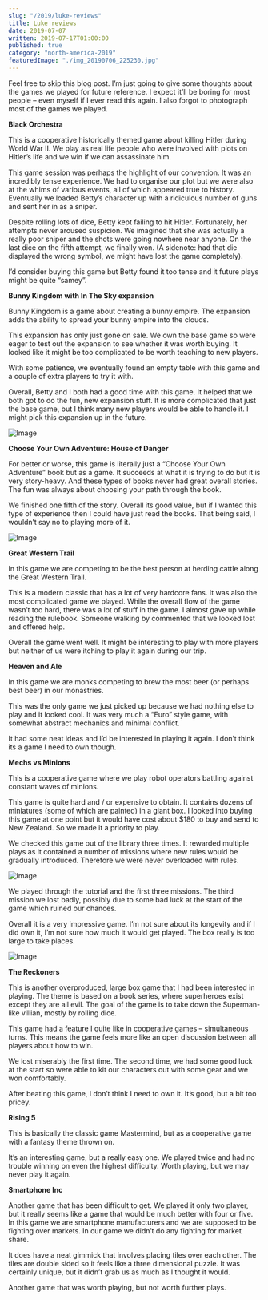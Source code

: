 ```yaml
---
slug: "/2019/luke-reviews"
title: Luke reviews
date: 2019-07-07
written: 2019-07-17T01:00:00
published: true
category: "north-america-2019"
featuredImage: "./img_20190706_225230.jpg"
---
```


Feel free to skip this blog post. I’m just going to give some thoughts about the games we played for future reference. I expect it’ll be boring for most people – even myself if I ever read this again. I also forgot to photograph most of the games we played.

**Black Orchestra**

This is a cooperative historically themed game about killing Hitler during World War II. We play as real life people who were involved with plots on Hitler’s life and we win if we can assassinate him.

This game session was perhaps the highlight of our convention. It was an incredibly tense experience. We had to organise our plot but we were also at the whims of various events, all of which appeared true to history. Eventually we loaded Betty’s character up with a ridiculous number of guns and sent her in as a sniper.

Despite rolling lots of dice, Betty kept failing to hit Hitler. Fortunately, her attempts never aroused suspicion. We imagined that she was actually a really poor sniper and the shots were going nowhere near anyone. On the last dice on the fifth attempt, we finally won. (A sidenote: had that die displayed the wrong symbol, we might have lost the game completely).

I’d consider buying this game but Betty found it too tense and it future plays might be quite “samey”.

**Bunny Kingdom with In The Sky expansion**

Bunny Kingdom is a game about creating a bunny empire. The expansion adds the ability to spread your bunny empire into the clouds.

This expansion has only just gone on sale. We own the base game so were eager to test out the expansion to see whether it was worth buying. It looked like it might be too complicated to be worth teaching to new players.

With some patience, we eventually found an empty table with this game and a couple of extra players to try it with.

Overall, Betty and I both had a good time with this game. It helped that we both got to do the fun, new expansion stuff. It is more complicated that just the base game, but I think many new players would be able to handle it. I might pick this expansion up in the future.

![Image](img_20190707_013912.jpg)

**Choose Your Own Adventure: House of Danger**

For better or worse, this game is literally just a “Choose Your Own Adventure” book but as a game. It succeeds at what it is trying to do but it is very story-heavy. And these types of books never had great overall stories. The fun was always about choosing your path through the book.

We finished one fifth of the story. Overall its good value, but if I wanted this type of experience then I could have just read the books. That being said, I wouldn’t say no to playing more of it.

![Image](img_20190706_122147.jpg)

**Great Western Trail**

In this game we are competing to be the best person at herding cattle along the Great Western Trail.

This is a modern classic that has a lot of very hardcore fans. It was also the most complicated game we played. While the overall flow of the game wasn’t too hard, there was a lot of stuff in the game. I almost gave up while reading the rulebook. Someone walking by commented that we looked lost and offered help.

Overall the game went well. It might be interesting to play with more players but neither of us were itching to play it again during our trip.

**Heaven and Ale**

In this game we are monks competing to brew the most beer (or perhaps best beer) in our monastries.

This was the only game we just picked up because we had nothing else to play and it looked cool. It was very much a “Euro” style game, with somewhat abstract mechanics and minimal conflict.

It had some neat ideas and I’d be interested in playing it again. I don’t think its a game I need to own though.

**Mechs vs Minions**

This is a cooperative game where we play robot operators battling against constant waves of minions.

This game is quite hard and / or expensive to obtain. It contains dozens of miniatures (some of which are painted) in a giant box. I looked into buying this game at one point but it would have cost about $180 to buy and send to New Zealand. So we made it a priority to play.

We checked this game out of the library three times. It rewarded multiple plays as it contained a number of missions where new rules would be gradually introduced. Therefore we were never overloaded with rules.

![Image](img_20190706_225230.jpg)

We played through the tutorial and the first three missions. The third mission we lost badly, possibly due to some bad luck at the start of the game which ruined our chances.

Overall it is a very impressive game. I’m not sure about its longevity and if I did own it, I’m not sure how much it would get played. The box really is too large to take places.

![Image](img_20190707_111010.jpg)

**The Reckoners**

This is another overproduced, large box game that I had been interested in playing. The theme is based on a book series, where superheroes exist except they are all evil. The goal of the game is to take down the Superman-like villian, mostly by rolling dice.

This game had a feature I quite like in cooperative games – simultaneous turns. This means the game feels more like an open discussion between all players about how to win.

We lost miserably the first time. The second time, we had some good luck at the start so were able to kit our characters out with some gear and we won comfortably.

After beating this game, I don’t think I need to own it. It’s good, but a bit too pricey.

**Rising 5**

This is basically the classic game Mastermind, but as a cooperative game with a fantasy theme thrown on.

It’s an interesting game, but a really easy one. We played twice and had no trouble winning on even the highest difficulty. Worth playing, but we may never play it again.

**Smartphone Inc**

Another game that has been difficult to get. We played it only two player, but it really seems like a game that would be much better with four or five. In this game we are smartphone manufacturers and we are supposed to be fighting over markets. In our game we didn’t do any fighting for market share.

It does have a neat gimmick that involves placing tiles over each other. The tiles are double sided so it feels like a three dimensional puzzle. It was certainly unique, but it didn’t grab us as much as I thought it would.

Another game that was worth playing, but not worth further plays.
